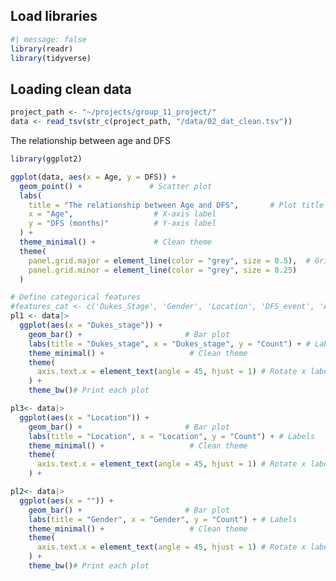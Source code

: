 ## Load libraries

```r
#| message: false
library(readr)
library(tidyverse)
```

## Loading clean data

```r
project_path <- "~/projects/group_11_project/"
data <- read_tsv(str_c(project_path, "/data/02_dat_clean.tsv"))
```

The relationship between age and DFS

```r
library(ggplot2)

ggplot(data, aes(x = Age, y = DFS)) +
  geom_point() +               # Scatter plot
  labs(
    title = "The relationship between Age and DFS",       # Plot title
    x = "Age",                  # X-axis label
    y = "DFS (months)"          # Y-axis label
  ) +
  theme_minimal() +             # Clean theme
  theme(
    panel.grid.major = element_line(color = "grey", size = 0.5),  # Grid lines
    panel.grid.minor = element_line(color = "grey", size = 0.25)
  )
```

```r
# Define categorical features
#features_cat <- c('Dukes_Stage', 'Gender', 'Location', 'DFS_event', 'Adj_Radio', 'Adj_Chem')
pl1 <- data|>
  ggplot(aes(x = "Dukes_stage")) +
    geom_bar() +                       # Bar plot
    labs(title = "Dukes_stage", x = "Dukes_stage", y = "Count") + # Labels
    theme_minimal() +                   # Clean theme
    theme(
      axis.text.x = element_text(angle = 45, hjust = 1) # Rotate x labels for better readability
    ) +
    theme_bw()# Print each plot

```

```r
pl3<- data|>
  ggplot(aes(x = "Location")) +
    geom_bar() +                       # Bar plot
    labs(title = "Location", x = "Location", y = "Count") + # Labels
    theme_minimal() +                   # Clean theme
    theme(
      axis.text.x = element_text(angle = 45, hjust = 1) # Rotate x labels for better readability
    ) +
```

```r
pl2<- data|>
  ggplot(aes(x = "")) +
    geom_bar() +                       # Bar plot
    labs(title = "Gender", x = "Gender", y = "Count") + # Labels
    theme_minimal() +                   # Clean theme
    theme(
      axis.text.x = element_text(angle = 45, hjust = 1) # Rotate x labels for better readability
    ) +
    theme_bw()# Print each plot
```
